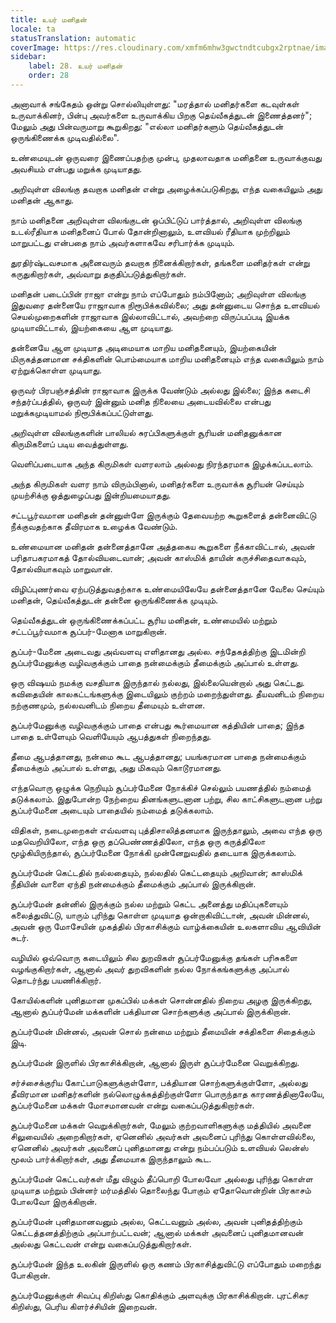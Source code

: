 ```yaml
---
title: உயர் மனிதன்
locale: ta
statusTranslation: automatic
coverImage: https://res.cloudinary.com/xmfm6mhw3gwctndtcubgx2rptnae/image/upload/v1741354419/small_cover_la_gran_rebelion_28716e29d2.webp
sidebar:
    label: 28. உயர் மனிதன்
    order: 28
---
```

அனாவாக் சங்கேதம் ஒன்று சொல்லியுள்ளது: "மரத்தால் மனிதர்களை கடவுள்கள் உருவாக்கினர், பின்பு அவர்களை உருவாக்கிய பிறகு தெய்வீகத்துடன் இணைத்தனர்"; மேலும் அது பின்வருமாறு கூறுகிறது: "எல்லா மனிதர்களும் தெய்வீகத்துடன் ஒருங்கிணைக்க முடிவதில்லை".

உண்மையுடன் ஒருவரை இணைப்பதற்கு முன்பு, முதலாவதாக மனிதனை உருவாக்குவது அவசியம் என்பது மறுக்க முடியாதது.

அறிவுள்ள விலங்கு தவறாக மனிதன் என்று அழைக்கப்படுகிறது, எந்த வகையிலும் அது மனிதன் ஆகாது.

நாம் மனிதனை அறிவுள்ள விலங்குடன் ஒப்பிட்டுப் பார்த்தால், அறிவுள்ள விலங்கு உடல்ரீதியாக மனிதனைப் போல் தோன்றினாலும், உளவியல் ரீதியாக முற்றிலும் மாறுபட்டது என்பதை நாம் அவர்களாகவே சரிபார்க்க முடியும்.

துரதிர்ஷ்டவசமாக அனைவரும் தவறாக நினைக்கிறார்கள், தங்களை மனிதர்கள் என்று கருதுகிறார்கள், அவ்வாறு தகுதிப்படுத்துகிறார்கள்.

மனிதன் படைப்பின் ராஜா என்று நாம் எப்போதும் நம்பினோம்; அறிவுள்ள விலங்கு இதுவரை தன்னையே ராஜாவாக நிரூபிக்கவில்லை; அது தன்னுடைய சொந்த உளவியல் செயல்முறைகளின் ராஜாவாக இல்லாவிட்டால், அவற்றை விருப்பப்படி இயக்க முடியாவிட்டால், இயற்கையை ஆள முடியாது.

தன்னையே ஆள முடியாத அடிமையாக மாறிய மனிதனையும், இயற்கையின் மிருகத்தனமான சக்திகளின் பொம்மையாக மாறிய மனிதனையும் எந்த வகையிலும் நாம் ஏற்றுக்கொள்ள முடியாது.

ஒருவர் பிரபஞ்சத்தின் ராஜாவாக இருக்க வேண்டும் அல்லது இல்லை; இந்த கடைசி சந்தர்ப்பத்தில், ஒருவர் இன்னும் மனித நிலையை அடையவில்லை என்பது மறுக்கமுடியாமல் நிரூபிக்கப்பட்டுள்ளது.

அறிவுள்ள விலங்குகளின் பாலியல் சுரப்பிகளுக்குள் சூரியன் மனிதனுக்கான கிருமிகளைப் படிய வைத்துள்ளது.

வெளிப்படையாக அந்த கிருமிகள் வளரலாம் அல்லது நிரந்தரமாக இழக்கப்படலாம்.

அந்த கிருமிகள் வளர நாம் விரும்பினால், மனிதர்களை உருவாக்க சூரியன் செய்யும் முயற்சிக்கு ஒத்துழைப்பது இன்றியமையாதது.

சட்டபூர்வமான மனிதன் தன்னுள்ளே இருக்கும் தேவையற்ற கூறுகளைத் தன்னைவிட்டு நீக்குவதற்காக தீவிரமாக உழைக்க வேண்டும்.

உண்மையான மனிதன் தன்னைத்தானே அத்தகைய கூறுகளை நீக்காவிட்டால், அவன் பரிதாபகரமாகத் தோல்வியடைவான்; அவன் காஸ்மிக் தாயின் கருச்சிதைவாகவும், தோல்வியாகவும் மாறுவான்.

விழிப்புணர்வை ஏற்படுத்துவதற்காக உண்மையிலேயே தன்னைத்தானே வேலை செய்யும் மனிதன், தெய்வீகத்துடன் தன்னை ஒருங்கிணைக்க முடியும்.

தெய்வீகத்துடன் ஒருங்கிணைக்கப்பட்ட சூரிய மனிதன், உண்மையில் மற்றும் சட்டப்பூர்வமாக சூப்பர்-மேனாக மாறுகிறான்.

சூப்பர்-மேனை அடைவது அவ்வளவு எளிதானது அல்ல. சந்தேகத்திற்கு இடமின்றி சூப்பர்மேனுக்கு வழிவகுக்கும் பாதை நன்மைக்கும் தீமைக்கும் அப்பால் உள்ளது.

ஒரு விஷயம் நமக்கு வசதியாக இருந்தால் நல்லது, இல்லையென்றால் அது கெட்டது. கவிதையின் காலகட்டங்களுக்கு இடையிலும் குற்றம் மறைந்துள்ளது. தீயவனிடம் நிறைய நற்குணமும், நல்லவனிடம் நிறைய தீமையும் உள்ளன.

சூப்பர்மேனுக்கு வழிவகுக்கும் பாதை என்பது கூர்மையான கத்தியின் பாதை; இந்த பாதை உள்ளேயும் வெளியேயும் ஆபத்துகள் நிறைந்தது.

தீமை ஆபத்தானது, நன்மை கூட ஆபத்தானது; பயங்கரமான பாதை நன்மைக்கும் தீமைக்கும் அப்பால் உள்ளது, அது மிகவும் கொடூரமானது.

எந்தவொரு ஒழுக்க நெறியும் சூப்பர்மேனை நோக்கிச் செல்லும் பயணத்தில் நம்மைத் தடுக்கலாம். இதுபோன்ற நேற்றைய தினங்களுடனான பற்று, சில காட்சிகளுடனான பற்று சூப்பர்மேனை அடையும் பாதையில் நம்மைத் தடுக்கலாம்.

விதிகள், நடைமுறைகள் எவ்வளவு புத்திசாலித்தனமாக இருந்தாலும், அவை எந்த ஒரு மதவெறியிலோ, எந்த ஒரு தப்பெண்ணத்திலோ, எந்த ஒரு கருத்திலோ மூழ்கியிருந்தால், சூப்பர்மேனை நோக்கி முன்னேறுவதில் தடையாக இருக்கலாம்.

சூப்பர்மேன் கெட்டதில் நல்லதையும், நல்லதில் கெட்டதையும் அறிவான்; காஸ்மிக் நீதியின் வாளை ஏந்தி நன்மைக்கும் தீமைக்கும் அப்பால் இருக்கிறான்.

சூப்பர்மேன் தன்னில் இருக்கும் நல்ல மற்றும் கெட்ட அனைத்து மதிப்புகளையும் கலைத்துவிட்டு, யாரும் புரிந்து கொள்ள முடியாத ஒன்றாகிவிட்டான், அவன் மின்னல், அவன் ஒரு மோசேயின் முகத்தில் பிரகாசிக்கும் வாழ்க்கையின் உலகளாவிய ஆவியின் சுடர்.

வழியில் ஒவ்வொரு கடையிலும் சில துறவிகள் சூப்பர்மேனுக்கு தங்கள் பரிசுகளை வழங்குகிறார்கள், ஆனால் அவர் துறவிகளின் நல்ல நோக்கங்களுக்கு அப்பால் தொடர்ந்து பயணிக்கிறார்.

கோயில்களின் புனிதமான முகப்பில் மக்கள் சொன்னதில் நிறைய அழகு இருக்கிறது, ஆனால் சூப்பர்மேன் மக்களின் பக்தியான சொற்களுக்கு அப்பால் இருக்கிறான்.

சூப்பர்மேன் மின்னல், அவன் சொல் நன்மை மற்றும் தீமையின் சக்திகளை சிதைக்கும் இடி.

சூப்பர்மேன் இருளில் பிரகாசிக்கிறான், ஆனால் இருள் சூப்பர்மேனை வெறுக்கிறது.

சர்ச்சைக்குரிய கோட்பாடுகளுக்குள்ளோ, பக்தியான சொற்களுக்குள்ளோ, அல்லது தீவிரமான மனிதர்களின் நல்லொழுக்கத்திற்குள்ளோ பொருந்தாத காரணத்தினாலேயே, சூப்பர்மேனை மக்கள் மோசமானவன் என்று வகைப்படுத்துகிறார்கள்.

சூப்பர்மேனை மக்கள் வெறுக்கிறார்கள், மேலும் குற்றவாளிகளுக்கு மத்தியில் அவனை சிலுவையில் அறைகிறார்கள், ஏனெனில் அவர்கள் அவனைப் புரிந்து கொள்ளவில்லை, ஏனெனில் அவர்கள் அவனைப் புனிதமானது என்று நம்பப்படும் உளவியல் லென்ஸ் மூலம் பார்க்கிறார்கள், அது தீமையாக இருந்தாலும் கூட.

சூப்பர்மேன் கெட்டவர்கள் மீது விழும் தீப்பொறி போலவோ அல்லது புரிந்து கொள்ள முடியாத மற்றும் பின்னர் மர்மத்தில் தொலைந்து போகும் ஏதோவொன்றின் பிரகாசம் போலவோ இருக்கிறான்.

சூப்பர்மேன் புனிதமானவனும் அல்ல, கெட்டவனும் அல்ல, அவன் புனிதத்திற்கும் கெட்டத்தனத்திற்கும் அப்பாற்பட்டவன்; ஆனால் மக்கள் அவனைப் புனிதமானவன் அல்லது கெட்டவன் என்று வகைப்படுத்துகிறார்கள்.

சூப்பர்மேன் இந்த உலகின் இருளில் ஒரு கணம் பிரகாசித்துவிட்டு எப்போதும் மறைந்து போகிறான்.

சூப்பர்மேனுக்குள் சிவப்பு கிறிஸ்து கொதிக்கும் அளவுக்கு பிரகாசிக்கிறான். புரட்சிகர கிறிஸ்து, பெரிய கிளர்ச்சியின் இறைவன்.

